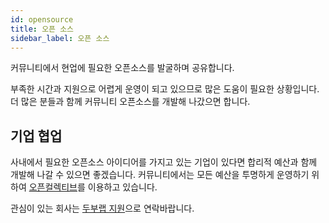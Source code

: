 ```yaml
---
id: opensource
title: 오픈 소스
sidebar_label: 오픈 소스
---
```



커뮤니티에서 현업에 필요한 오픈소스를 발굴하며 공유합니다.

<AdFitMobileBanner
  unit="DAN-YpcHf9p49U5ykXi8"
  className="adfit-top-mobile"
/>

부족한 시간과 지원으로 어렵게 운영이 되고 있으므로 많은 도움이 필요한 상황입니다.
더 많은 분들과 함께 커뮤니티 오픈소스를 개발해 나갔으면 합니다.

## 기업 협업

사내에서 필요한 오픈소스 아이디어를 가지고 있는 기업이 있다면 합리적 예산과 함께 개발해 나갈 수 있으면 좋겠습니다. 커뮤니티에서는 모든 예산을 투명하게 운영하기 위하여 [오픈컬렉티브](https://opencollective.com/dooboolab-community)를 이용하고 있습니다.

관심이 있는 회사는 [두부랩 지원](mailto:support@dooboolab.com)으로 연락바랍니다.

<AdFitMobileBanner
  unit="DAN-weLLBNA8C31gpo1t"
  className="adfit-bottom-mobile"
/>
